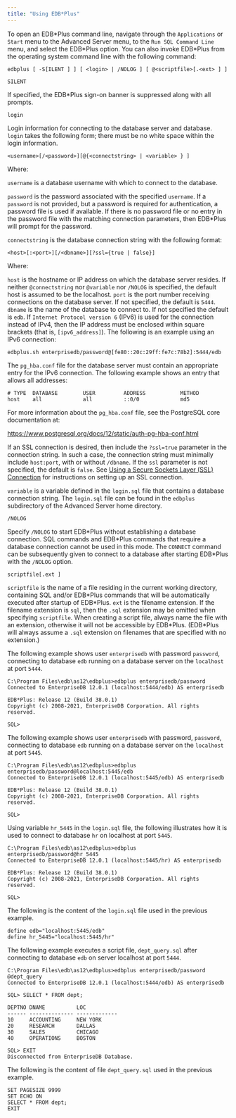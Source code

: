 ```yaml
---
title: "Using EDB*Plus"
---
```


<div id="using_edb_plus" class="registered_link"></div>

<div id="starting_edb_plus" class="registered_link"></div>

To open an EDB\*Plus command line, navigate through the `Applications` or `Start` menu to the Advanced Server menu, to the `Run SQL Command Line` menu, and select the EDB\*Plus option. You can also invoke EDB\*Plus from the operating system command line with the following command:

```text
edbplus [ -S[ILENT ] ] [ <login> | /NOLOG ] [ @<scriptfile>[.<ext> ] ]
```

`SILENT`

 If specified, the EDB\*Plus sign-on banner is suppressed along with all prompts.

`login`

 Login information for connecting to the database server and database. `login` takes the following form; there must be no white space within the login information.

```text
<username>[/<password>][@{<connectstring> | <variable> } ]
```

 Where:

 `username` is a database username with which to connect to the database.

 `password` is the password associated with the specified `username`. If a `password` is not provided, but a password is required for authentication, a password file is used if available. If there is no password file or no entry in the password file with the matching connection parameters, then EDB\*Plus will prompt for the password.

 `connectstring` is the database connection string with the following format:

```text
<host>[:<port>][/<dbname>][?ssl={true | false}]
```

 Where:

 `host` is the hostname or IP address on which the database server resides. If neither `@connectstring` nor `@variable` nor `/NOLOG` is specified, the default host is assumed to be the localhost. `port` is the port number receiving connections on the database server. If not specified, the default is `5444`. `dbname` is the name of the database to connect to. If not specified the default is `edb`. If `Internet Protocol version 6` (IPv6) is used for the connection instead of IPv4, then the IP address must be enclosed within square brackets (that is, `[ipv6_address]`). The following is an example using an IPv6 connection:

```text
edbplus.sh enterprisedb/password@[fe80::20c:29ff:fe7c:78b2]:5444/edb
```

 The `pg_hba.conf` file for the database server must contain an appropriate entry for the IPv6 connection. The following example shows an entry that allows all addresses:

```text
# TYPE  DATABASE        USER         ADDRESS           METHOD
host    all             all          ::0/0             md5
```

For more information about the `pg_hba.conf` file, see the PostgreSQL core documentation at:

 <https://www.postgresql.org/docs/12/static/auth-pg-hba-conf.html>

 If an SSL connection is desired, then include the `?ssl=true` parameter in the connection string. In such a case, the connection string must minimally include `host:port`, with or without `/dbname`. If the `ssl` parameter is not specified, the default is `false`. See [Using a Secure Sockets Layer (SSL) Connection](05_using_edb_plus_with_ssl/#using_edb_plus_with_ssl) for instructions on setting up an SSL connection.

 `variable` is a variable defined in the `login.sql` file that contains a database connection string. The `login.sql` file can be found in the `edbplus` subdirectory of the Advanced Server home directory.

`/NOLOG`

 Specify `/NOLOG` to start EDB\*Plus without establishing a database connection. SQL commands and EDB\*Plus commands that require a database connection cannot be used in this mode. The `CONNECT` command can be subsequently given to connect to a database after starting EDB\*Plus with the `/NOLOG` option.

`scriptfile[.ext ]`

 `scriptfile` is the name of a file residing in the current working directory, containing SQL and/or EDB\*Plus commands that will be automatically executed after startup of EDB\*Plus. `ext` is the filename extension. If the filename extension is `sql`, then the `.sql` extension may be omitted when specifying `scriptfile`. When creating a script file, always name the file with an extension, otherwise it will not be accessible by EDB\*Plus. (EDB\*Plus will always assume a `.sql` extension on filenames that are specified with no extension.)

The following example shows user `enterprisedb` with password `password`, connecting to database `edb` running on a database server on the `localhost` at port `5444`.

```text
C:\Program Files\edb\as12\edbplus>edbplus enterprisedb/password
Connected to EnterpriseDB 12.0.1 (localhost:5444/edb) AS enterprisedb

EDB*Plus: Release 12 (Build 38.0.1)
Copyright (c) 2008-2021, EnterpriseDB Corporation. All rights reserved.

SQL>
```

The following example shows user `enterprisedb` with password, `password`, connecting to database `edb` running on a database server on the `localhost` at port `5445`.

```text
C:\Program Files\edb\as12\edbplus>edbplus enterprisedb/password@localhost:5445/edb
Connected to EnterpriseDB 12.0.1 (localhost:5445/edb) AS enterprisedb

EDB*Plus: Release 12 (Build 38.0.1)
Copyright (c) 2008-2021, EnterpriseDB Corporation. All rights reserved.

SQL>
```

Using variable `hr_5445` in the `login.sql` file, the following illustrates how it is used to connect to database `hr` on localhost at port `5445`.

```text
C:\Program Files\edb\as12\edbplus>edbplus enterprisedb/password@hr_5445
Connected to EnterpriseDB 12.0.1 (localhost:5445/hr) AS enterprisedb

EDB*Plus: Release 12 (Build 38.0.1)
Copyright (c) 2008-2021, EnterpriseDB Corporation. All rights reserved.

SQL>
```

The following is the content of the `login.sql` file used in the previous example.

```text
define edb="localhost:5445/edb"
define hr_5445="localhost:5445/hr"
```

The following example executes a script file, `dept_query.sql` after connecting to database `edb` on server localhost at port `5444`.

```text
C:\Program Files\edb\as12\edbplus>edbplus enterprisedb/password @dept_query
Connected to EnterpriseDB 12.0.1 (localhost:5444/edb) AS enterprisedb

SQL> SELECT * FROM dept;

DEPTNO DNAME          LOC
------ -------------- -------------
10     ACCOUNTING     NEW YORK
20     RESEARCH       DALLAS
30     SALES          CHICAGO
40     OPERATIONS     BOSTON

SQL> EXIT
Disconnected from EnterpriseDB Database.
```

The following is the content of file `dept_query.sql` used in the previous example.

```text
SET PAGESIZE 9999
SET ECHO ON
SELECT * FROM dept;
EXIT
```
